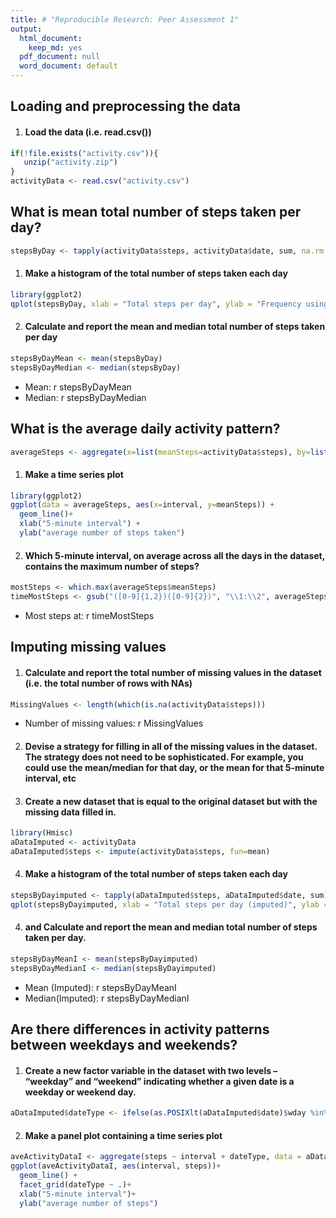 ```yaml
---
title: # "Reproducible Research: Peer Assessment 1"
output:
  html_document:
    keep_md: yes
  pdf_document: null
  word_document: default
---
```



## Loading and preprocessing the data

1. #### Load the data (i.e. read.csv())


```r
if(!file.exists("activity.csv")){
   unzip("activity.zip")
}
activityData <- read.csv("activity.csv")
```


## What is mean total number of steps taken per day?


```r
stepsByDay <- tapply(activityData$steps, activityData$date, sum, na.rm = TRUE)
```
1. #### Make a histogram of the total number of steps taken each day

```r
library(ggplot2)
qplot(stepsByDay, xlab = "Total steps per day", ylab = "Frequency using binwith 600", binwidth = 600)
```

2. #### Calculate and report the mean and median total number of steps taken per day

```r
stepsByDayMean <- mean(stepsByDay)
stepsByDayMedian <- median(stepsByDay)
```
* Mean: r stepsByDayMean
* Median: r stepsByDayMedian


## What is the average daily activity pattern?

```r
averageSteps <- aggregate(x=list(meanSteps=activityData$steps), by=list(interval=activityData$interval), FUN=mean, na.rm=TRUE)
```

1. #### Make a time series plot

```r
library(ggplot2)
ggplot(data = averageSteps, aes(x=interval, y=meanSteps)) +
  geom_line()+
  xlab("5-minute interval") +
  ylab("average number of steps taken")
```

2. #### Which 5-minute interval, on average across all the days in the dataset, contains the maximum number of steps?


```r
mostSteps <- which.max(averageSteps$meanSteps)
timeMostSteps <- gsub("([0-9]{1,2})([0-9]{2})", "\\1:\\2", averageSteps[mostSteps, "interval"])
```

* Most steps at: r timeMostSteps


## Imputing missing values

1. #### Calculate and report the total number of missing values in the dataset (i.e. the total number of rows with NAs)


```r
MissingValues <- length(which(is.na(activityData$steps)))
```

* Number of missing values: r MissingValues


2. #### Devise a strategy for filling in all of the missing values in the dataset. The strategy does not need to be sophisticated. For example, you could use the mean/median for that day, or the mean for that 5-minute interval, etc

3. #### Create a new dataset that is equal to the original dataset but with the missing data filled in.


```r
library(Hmisc)
aDataImputed <- activityData
aDataImputed$steps <- impute(activityData$steps, fun=mean)
```

4. #### Make a histogram of the total number of steps taken each day


```r
stepsByDayimputed <- tapply(aDataImputed$steps, aDataImputed$date, sum)
qplot(stepsByDayimputed, xlab = "Total steps per day (imputed)", ylab = "Frequency using binwith = 500", binwidth=500)
```



4. #### and Calculate and report the mean and median total number of steps taken per day.


```r
stepsByDayMeanI <- mean(stepsByDayimputed)
stepsByDayMedianI <- median(stepsByDayimputed)
```

* Mean (Imputed): r stepsByDayMeanI
* Median(Imputed): r stepsByDayMedianI



## Are there differences in activity patterns between weekdays and weekends?


1. #### Create a new factor variable in the dataset with two levels -- "weekday" and "weekend" indicating whether a given date is a weekday or weekend day.

```r
aDataImputed$dateType <- ifelse(as.POSIXlt(aDataImputed$date)$wday %in% c(0,6), "weekend", "weekday")
```

2. #### Make a panel plot containing a time series plot 


```r
aveActivityDataI <- aggregate(steps ~ interval + dateType, data = aDataImputed, mean)
ggplot(aveActivityDataI, aes(interval, steps))+
  geom_line() +
  facet_grid(dateType ~ .)+
  xlab("5-minute interval")+
  ylab("average number of steps")
```

